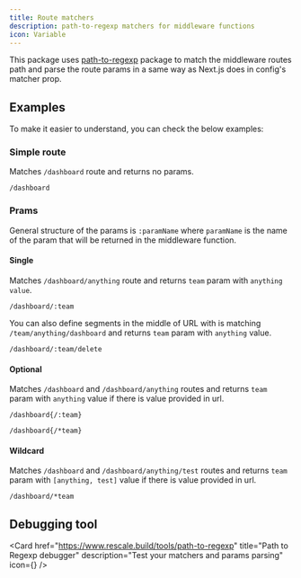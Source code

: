 ```yaml
---
title: Route matchers
description: path-to-regexp matchers for middleware functions
icon: Variable
---
```



This package uses [path-to-regexp](https://github.com/component/path-to-regexp) package to match the middleware routes path and parse the route params in a same way as Next.js does in config's matcher prop.

## Examples

To make it easier to understand, you can check the below examples:

### Simple route

Matches `/dashboard` route and returns no params.

```plaintext title="Simple route"
/dashboard
```

### Prams

General structure of the params is `:paramName` where `paramName` is the name of the param that will be returned in the middleware function.

#### Single

Matches `/dashboard/anything` route and returns `team` param with `anything value`.

```plaintext title="Single"
/dashboard/:team
```

You can also define segments in the middle of URL with is matching `/team/anything/dashboard` and returns `team` param with `anything` value.

```plaintext title="Single with suffix"
/dashboard/:team/delete
```

#### Optional

Matches `/dashboard` and `/dashboard/anything` routes and returns `team` param with `anything` value if there is value provided in url.

```plaintext title="Optional"
/dashboard{/:team}
```

```plaintext title="Optional wildcard"
/dashboard{/*team}
```

#### Wildcard

Matches `/dashboard` and `/dashboard/anything/test` routes and returns `team` param with `[anything, test]` value if there is value provided in url.

```plaintext title="Wildcard"
/dashboard/*team
```

## Debugging tool

<Card
  href="https://www.rescale.build/tools/path-to-regexp"
  title="Path to Regexp debugger"
  description="Test your matchers and params parsing"
  icon={<WrenchIcon />}
/>
